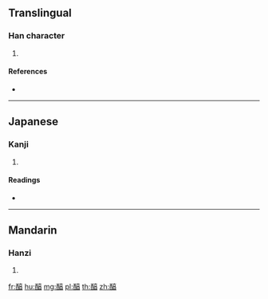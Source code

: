 {{character info/new}}
==Translingual==

===Han character===
{{Han char|rn=164|rad=酉|as=09|sn=16|four=|canj=MWYRA}}

# {{defn|Han|sort=酉09}}

====References====
* {{Han ref|kx=1285.320|dkj=39947|dj=1785.320|hdz=63591.100|uh=9195|ud=37269}}

----

==Japanese==

===Kanji===
{{ja-kanji|grade=|rs=酉09}}

# {{defn|lang=ja|sort=酉09}}

====Readings====
* {{ja-readings|on=[[しゅん]] (shun)|kun=[[こい]] (koi), [[あつし]] (atsushi)|nanori=}}

----

==Mandarin==

===Hanzi===
{{cmn-hanzi|pin=[[chún]] ([[chun2]])|wg=ch'un<sup>2</sup>}}

# {{defn|lang=cmn|sort=酉09}}

[[fr:醕]]
[[hu:醕]]
[[mg:醕]]
[[pl:醕]]
[[th:醕]]
[[zh:醕]]